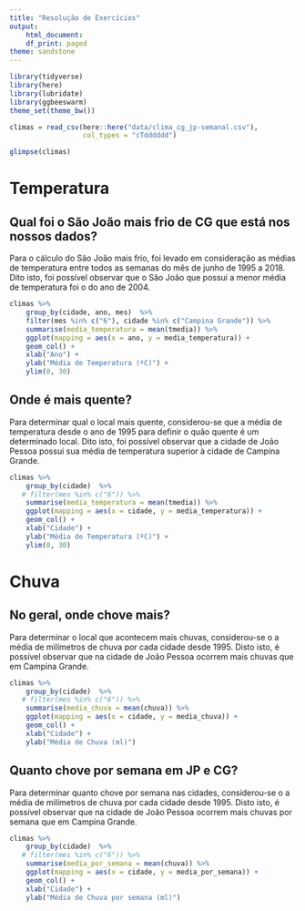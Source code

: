 ```yaml
---
title: "Resolução de Exercícios"
output:
    html_document:
    df_print: paged
theme: sandstone
---
```


```r
library(tidyverse)
library(here)
library(lubridate)
library(ggbeeswarm)
theme_set(theme_bw())
```

```r
climas = read_csv(here::here("data/clima_cg_jp-semanal.csv"), 
                  col_types = "cTdddddd")

glimpse(climas)
```
# Temperatura 

## Qual foi o São João mais frio de CG que está nos nossos dados?

  Para o cálculo do São João mais frio, foi levado em consideração as médias de temperatura entre todos as semanas do mês de junho de 1995 a 2018.
  Dito isto, foi possível observar que o São João que possui a menor média de temperatura foi o do ano de 2004.

```r
climas %>% 
    group_by(cidade, ano, mes)  %>%
    filter(mes %in% c("6"), cidade %in% c("Campina Grande")) %>%
    summarise(media_temperatura = mean(tmedia)) %>%
    ggplot(mapping = aes(x = ano, y = media_temperatura)) + 
    geom_col() +
    xlab("Ano") +
    ylab("Média de Temperatura (ºC)") + 
    ylim(0, 30)
```

## Onde é mais quente?

  Para determinar qual o local mais quente, considerou-se que a média de temperatura desde o ano de 1995 para definir o quão quente é um determinado local. 
  Dito isto, foi possível observar que a cidade de João Pessoa possui sua média de temperatura superior à cidade de Campina Grande.
  
```r
climas %>% 
    group_by(cidade)  %>%
   # filter(mes %in% c("6")) %>%
    summarise(media_temperatura = mean(tmedia)) %>%
    ggplot(mapping = aes(x = cidade, y = media_temperatura)) + 
    geom_col() +
    xlab("Cidade") +
    ylab("Média de Temperatura (ºC)") + 
    ylim(0, 30)

```

# Chuva

## No geral, onde chove mais?

  Para determinar o local que acontecem mais chuvas, considerou-se o a média de milímetros de chuva por cada cidade desde 1995.
  Disto isto, é possível observar que na cidade de João Pessoa ocorrem mais chuvas que em Campina Grande.
  
```r
climas %>% 
    group_by(cidade)  %>%
   # filter(mes %in% c("6")) %>%
    summarise(media_chuva = mean(chuva)) %>%
    ggplot(mapping = aes(x = cidade, y = media_chuva)) + 
    geom_col() +
    xlab("Cidade") +
    ylab("Média de Chuva (ml)")

```

## Quanto chove por semana em JP e CG?

  Para determinar quanto chove por semana nas cidades, considerou-se o a média de milímetros de chuva por cada cidade desde 1995.
  Disto isto, é possível observar que na cidade de João Pessoa ocorrem mais chuvas por semana que em Campina Grande.
  
```r
climas %>% 
    group_by(cidade)  %>%
   # filter(mes %in% c("6")) %>%
    summarise(media_por_semana = mean(chuva)) %>%
    ggplot(mapping = aes(x = cidade, y = media_por_semana)) + 
    geom_col() +
    xlab("Cidade") +
    ylab("Média de Chuva por semana (ml)")

```